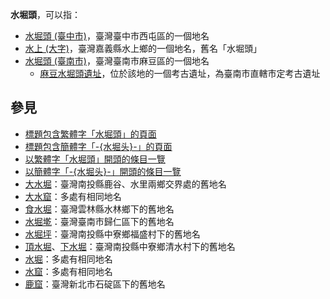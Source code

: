 '''水堀頭'''，可以指： 

* [[水堀頭_(臺中市)|水堀頭 (臺中市)]]，臺灣臺中市西屯區的一個地名
* [[水上_(大字)|水上 (大字)]]，臺灣嘉義縣水上鄉的一個地名，舊名「水堀頭」
* [[水堀頭_(臺南市)|水堀頭 (臺南市)]]，臺灣臺南市麻豆區的一個地名
** [[麻豆水堀頭遺址|麻豆水堀頭遺址]]，位於該地的一個考古遺址，為臺南市直轄市定考古遺址

==參見==
* [[Special:Search/intitle:"水堀頭"|標題包含繁體字「水堀頭」的頁面]]
* [[Special:Search/intitle:"水堀头"|標題包含簡體字「-{水堀头}-」的頁面]]
* [[:Special:Prefixindex/水堀頭|以繁體字「水堀頭」開頭的條目一覽]]
* [[:Special:Prefixindex/水堀头|以簡體字「-{水堀头}-」開頭的條目一覽]]
* [[大水堀|大水堀]]：臺灣南投縣鹿谷、水里兩鄉交界處的舊地名
* [[大水窟|大水窟]]：多處有相同地名
* [[食水堀|食水堀]]：臺灣雲林縣水林鄉下的舊地名
* [[水堀墘|水堀墘]]：臺灣臺南市歸仁區下的舊地名
* [[水堀坪|水堀坪]]：臺灣南投縣中寮鄉福盛村下的舊地名
* [[頂水堀|頂水堀]]、[[下水堀|下水堀]]：臺灣南投縣中寮鄉清水村下的舊地名
* [[水堀|水堀]]：多處有相同地名
* [[水窟|水窟]]：多處有相同地名
* [[鹿窟|鹿窟]]：臺灣新北市石碇區下的舊地名

{{Disambiguation|S水|Cat=三字臺灣地名消歧義}}